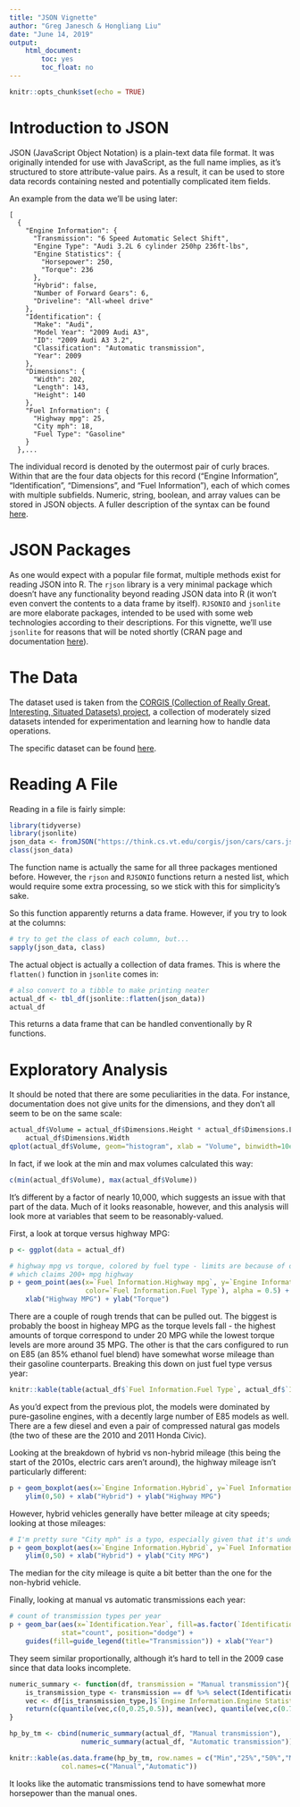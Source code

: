 ```yaml
---
title: "JSON Vignette"
author: "Greg Janesch & Hongliang Liu"
date: "June 14, 2019"
output:
    html_document:
        toc: yes
        toc_float: no
---
```


```r
knitr::opts_chunk$set(echo = TRUE)
```

# Introduction to JSON

JSON (JavaScript Object Notation) is a plain-text data file format.  It was originally intended for use with JavaScript, as the full name implies, as it's structured to store attribute-value pairs.  As a result, it can be used to store data records containing nested and potentially complicated item fields.

An example from the data we'll be using later:

````
[
  {
    "Engine Information": {
      "Transmission": "6 Speed Automatic Select Shift", 
      "Engine Type": "Audi 3.2L 6 cylinder 250hp 236ft-lbs", 
      "Engine Statistics": {
        "Horsepower": 250, 
        "Torque": 236
      }, 
      "Hybrid": false, 
      "Number of Forward Gears": 6, 
      "Driveline": "All-wheel drive"
    }, 
    "Identification": {
      "Make": "Audi", 
      "Model Year": "2009 Audi A3", 
      "ID": "2009 Audi A3 3.2", 
      "Classification": "Automatic transmission", 
      "Year": 2009
    }, 
    "Dimensions": {
      "Width": 202, 
      "Length": 143, 
      "Height": 140
    }, 
    "Fuel Information": {
      "Highway mpg": 25, 
      "City mph": 18, 
      "Fuel Type": "Gasoline"
    }
  },...
````

The individual record is denoted by the outermost pair of curly braces.  Within that are the four data objects for this record ("Engine Information", "Identification", "Dimensions", and "Fuel Information"), each of which comes with multiple subfields.  Numeric, string, boolean, and array values can be stored in JSON objects.  A fuller description of the syntax can be found [here](https://www.ecma-international.org/publications/standards/Ecma-404.htm).

# JSON Packages
As one would expect with a popular file format, multiple methods exist for reading JSON into R.  The `rjson` library is a very minimal package which doesn't have any functionality beyond reading JSON data into R (it won't even convert the contents to a data frame by itself).  `RJSONIO` and `jsonlite` are more elaborate packages, intended to be used with some web technologies according to their descriptions.  For this vignette, we'll use `jsonlite` for reasons that will be noted shortly (CRAN page and documentation [here](https://cran.r-project.org/web/packages/jsonlite/index.html)).


# The Data
The dataset used is taken from the [CORGIS (Collection of Really Great, Interesting, Situated Datasets) project](https://think.cs.vt.edu/corgis/), a collection of moderately sized datasets intended for experimentation and learning how to handle data operations.

The specific dataset can be found [here](https://think.cs.vt.edu/corgis/json/cars/cars.html).

# Reading A File
Reading in a file is fairly simple:
```r
library(tidyverse)
library(jsonlite)
json_data <- fromJSON("https://think.cs.vt.edu/corgis/json/cars/cars.json")
class(json_data)
```

The function name is actually the same for all three packages mentioned before.  However, the `rjson` and `RJSONIO` functions return a nested list, which would require some extra processing, so we stick with this for simplicity's sake.

So this function apparently returns a data frame.  However, if you try to look at the columns:

```r
# try to get the class of each column, but...
sapply(json_data, class)
```

The actual object is actually a collection of data frames.  This is where the `flatten()` function in `jsonlite` comes in:
```r
# also convert to a tibble to make printing neater
actual_df <- tbl_df(jsonlite::flatten(json_data))
actual_df
```
This returns a data frame that can be handled conventionally by R functions.


# Exploratory Analysis
It should be noted that there are some peculiarities in the data.  For instance, documentation does not give units for the dimensions, and they don't all seem to be on the same scale:
```r
actual_df$Volume = actual_df$Dimensions.Height * actual_df$Dimensions.Length * 
    actual_df$Dimensions.Width
qplot(actual_df$Volume, geom="histogram", xlab = "Volume", binwidth=10e4)
```

In fact, if we look at the min and max volumes calculated this way:

```r
c(min(actual_df$Volume), max(actual_df$Volume))
```

It's different by a factor of nearly 10,000, which suggests an issue with that part of the data.  Much of it looks reasonable, however, and this analysis will look more at variables that seem to be reasonably-valued.

First, a look at torque versus highway MPG:
```r
p <- ggplot(data = actual_df)

# highway mpg vs torque, colored by fuel type - limits are because of one outlier
# which claims 200+ mpg highway
p + geom_point(aes(x=`Fuel Information.Highway mpg`, y=`Engine Information.Engine Statistics.Torque`,
                   color=`Fuel Information.Fuel Type`), alpha = 0.5) + xlim(0,50) +
    xlab("Highway MPG") + ylab("Torque")
```

There are a couple of rough trends that can be pulled out.  The biggest is probably the boost in higheay MPG as the torque levels fall - the highest amounts of torque correspond to under 20 MPG while the lowest torque levels are more around 35 MPG.  The other is that the cars configured to run on E85 (an 85% ethanol fuel blend) have somewhat worse mileage than their gasoline counterparts.  Breaking this down on just fuel type versus year:

```r
knitr::kable(table(actual_df$`Fuel Information.Fuel Type`, actual_df$`Identification.Year`))
```

As you'd expect from the previous plot, the models were dominated by pure-gasoline engines, with a decently large number of E85 models as well.  There are a few diesel and even a pair of compressed natural gas models (the two of these are the 2010 and 2011 Honda Civic).

Looking at the breakdown of hybrid vs non-hybrid mileage (this being the start of the 2010s, electric cars aren't around), the highway mileage isn't particularly different:
```r
p + geom_boxplot(aes(x=`Engine Information.Hybrid`, y=`Fuel Information.Highway mpg`)) + 
    ylim(0,50) + xlab("Hybrid") + ylab("Highway MPG")
```

However, hybrid vehicles generally have better mileage at city speeds; looking at those mileages:

```r
# I'm pretty sure "City mph" is a typo, especially given that it's under "Fuel Information"
p + geom_boxplot(aes(x=`Engine Information.Hybrid`, y=`Fuel Information.City mph`)) + 
    ylim(0,50) + xlab("Hybrid") + ylab("City MPG")
```

The median for the city mileage is quite a bit better than the one for the non-hybrid vehicle.

Finally, looking at manual vs automatic transmissions each year:

```r
# count of transmission types per year
p + geom_bar(aes(x=`Identification.Year`, fill=as.factor(`Identification.Classification`)),
             stat="count", position="dodge") +
    guides(fill=guide_legend(title="Transmission")) + xlab("Year")
```

They seem similar proportionally, although it's hard to tell in the 2009 case since that data looks incomplete.

```r
numeric_summary <- function(df, transmission = "Manual transmission"){
    is_transmission_type <- transmission == df %>% select(Identification.Classification)
    vec <- df[is_transmission_type,]$`Engine Information.Engine Statistics.Horsepower`
    return(c(quantile(vec,c(0,0.25,0.5)), mean(vec), quantile(vec,c(0.75,1)), length(vec)))
}

hp_by_tm <- cbind(numeric_summary(actual_df, "Manual transmission"),
                  numeric_summary(actual_df, "Automatic transmission"))

knitr::kable(as.data.frame(hp_by_tm, row.names = c("Min","25%","50%","Mean","75%","Max", "Count")),
             col.names=c("Manual","Automatic"))
```

It looks like the automatic transmissions tend to have somewhat more horsepower than the manual ones.